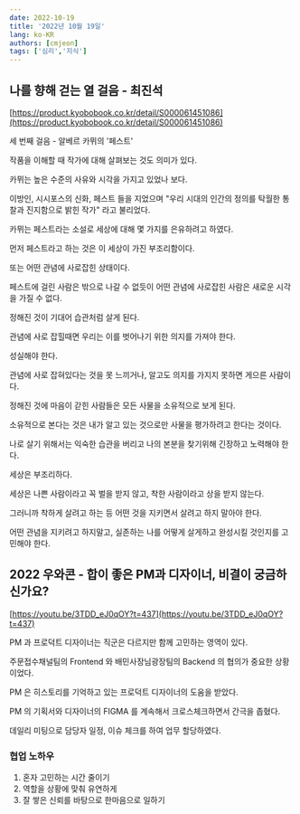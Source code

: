 ```yaml
---
date: 2022-10-19
title: '2022년 10월 19일'
lang: ko-KR
authors: [cmjeon]
tags: ['심리','지식']
---
```


## 나를 향해 걷는 열 걸음 - 최진석

[https://product.kyobobook.co.kr/detail/S000061451086](https://product.kyobobook.co.kr/detail/S000061451086)

세 번째 걸음 - 알베르 카뮈의 '페스트'

작품을 이해할 때 작가에 대해 살펴보는 것도 의미가 있다.

카뮈는 높은 수준의 사유와 시각을 가지고 있었나 보다.

이방인, 시시포스의 신화, 페스트 들을 지었으며 "우리 시대의 인간의 정의를 탁월한 통찰과 진지함으로 밝힌 작가" 라고 불리었다.

카뮈는 페스트라는 소설로 세상에 대해 몇 가지를 은유하려고 하였다.

먼저 페스트라고 하는 것은 이 세상이 가진 부조리함이다.

또는 어떤 관념에 사로잡힌 상태이다.

페스트에 걸린 사람은 밖으로 나갈 수 없듯이 어떤 관념에 사로잡힌 사람은 새로운 시각을 가질 수 없다.

정해진 것이 기대어 습관처럼 살게 된다.

관념에 사로 잡힐때면 우리는 이를 벗어나기 위한 의지를 가져야 한다.

성실해야 한다.

관념에 사로 잡혀있다는 것을 못 느끼거나, 알고도 의지를 가지지 못하면 게으른 사람이다.

정해진 것에 마음이 갇힌 사람들은 모든 사물을 소유적으로 보게 된다.

소유적으로 본다는 것은 내가 알고 있는 것으로만 사물을 평가하려고 한다는 것이다.

나로 살기 위해서는 익숙한 습관을 버리고 나의 본분을 찾기위해 긴장하고 노력해야 한다.

세상은 부조리하다.

세상은 나쁜 사람이라고 꼭 벌을 받지 않고, 착한 사람이라고 상을 받지 않는다.

그러니까 착하게 살려고 하는 등 어떤 것을 지키면서 살려고 하지 말아야 한다.

어떤 관념을 지키려고 하지말고, 실존하는 나를 어떻게 살게하고 완성시킬 것인지를 고민해야 한다.

## 2022 우와콘 - 합이 좋은 PM과 디자이너, 비결이 궁금하신가요?

[https://youtu.be/3TDD_eJ0qOY?t=437](https://youtu.be/3TDD_eJ0qOY?t=437)

PM 과 프로덕트 디자이너는 직군은 다르지만 함께 고민하는 영역이 있다.

주문접수채널팀의 Frontend 와 배민사장님광장팀의 Backend 의 협의가 중요한 상황이었다.

PM 은 히스토리를 기억하고 있는 프로덕트 디자이너의 도움을 받았다.

PM 의 기획서와 디자이너의 FIGMA 를 계속해서 크로스체크하면서 간극을 좁혔다.

데일리 미팅으로 담당자 일정, 이슈 체크를 하여 업무 할당하였다.

### 협업 노하우

1. 혼자 고민하는 시간 줄이기
2. 역할을 상황에 맞춰 유연하게
3. 잘 쌓은 신뢰를 바탕으로 한마음으로 일하기